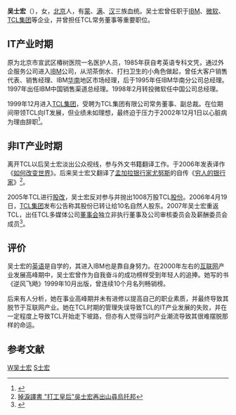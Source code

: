 '''吴士宏'''（{{bd|1957年|catIdx=W吴士宏}}），女，[[北京|北京]]人，有[[蒙古族|蒙]]、[[满族|满]]、[[汉族|汉]]三族血统。吴士宏曾任职于[[IBM|IBM]]、[[微软|微软]]、[[TCL集团|TCL集团]]等企业，并曾担任TCL常务董事等重要职位。

==IT产业时期==
原为北京市宣武区椿树医院一名医护人员，1985年获自考英语专科文凭，通过外企服务公司进入[[IBM|IBM]]公司，从沏茶倒水、打扫卫生的小角色做起，曾任大客户销售代表、销售经理、IBM[[华南|华南]]地区市场经理，后于1995年任IBM华南分公司总经理。1997年出任IBM中国销售渠道总经理。1998年2月转投微软任中国公司总经理。

1999年12月进入[[TCL集团|TCL集团]]，受聘为TCL集团有限公司常务董事、副总裁。在位期间带领TCL向IT发展，但业绩未如理想，最终迫于压力于2002年12月1日以心脏病为理由辞职<ref>{{Cite web |url=http://news.chinabyte.com/276/1214276.shtml |title=吴士宏出任TCL信息产业（集团）有限公司总经理 |accessdate=2008-11-08 |archive-date=2007-04-24 |archive-url=https://web.archive.org/web/20070424213519/http://news.chinabyte.com/276/1214276.shtml |dead-url=no }}</ref>。

==非IT产业时期==
离开TCL以后吴士宏淡出公众视线，参与外文书籍翻译工作。于2006年发表译作《[[如何改变世界|如何改变世界]]》。后来吴士宏又翻译了[[孟加拉|孟加拉]][[银行家|银行家]][[尤努斯|尤努斯]]的自传《[[穷人的银行家|穷人的银行家]]》<ref>[http://gb.cri.cn/9223/2006/07/20/1266@1140844.htm 掉淚譯書 "打工皇后"吳士宏再出山尋烏托邦]</ref>。

2005年TCL进行[[股改|股改]]，吴士宏反对参与并抛出1008万股TCL[[股份|股份]]。2006年4月19日，[[TCL集团|TCL集团]]发布公告称其股份已转让给10名自然人股东。2007年吴士宏重返TCL，出任TCL多媒体公司[[董事会|董事会]]独立非执行董事及公司审核委员会及薪酬委员会成员<ref>{{Cite web |url=http://news.chinabyte.com/350/2211350.shtml |title=TCL进行股改 吴士宏用脚投票抛一千万股 |access-date=2008-11-08 |archive-url=https://web.archive.org/web/20081024215142/http://news.chinabyte.com/350/2211350.shtml |archive-date=2008-10-24 |dead-url=yes }}</ref>。

==评价==
吴士宏的[[英语|英语]]是自学的，其进入IBM也是靠自身努力。在2000年左右的[[互联网|互联网]]产业发展高峰期中，吴士宏曾作为自我奋斗的成功榜样受到年轻人的追捧。她写的书《逆风飞飏》1999年10月出版，曾连续10个月名列畅销榜。

后来有人分析，她在事业高峰期并未有进修以提高自己的职业素质，并最终导致其脱节于互联网产业。她在TCL时期的管理失误导致TCL的IT产业发展的失败，并在一定程度上导致TCL开始走下坡路，但亦有人觉得当时产业潮流导致其很难摆脱那样的命运。

==参考文献==
<div class="references-small">
<references></references>
</div>

</div>
[[Category:中国企业家|W吴士宏]]
[[Category:吴姓|S士宏]]